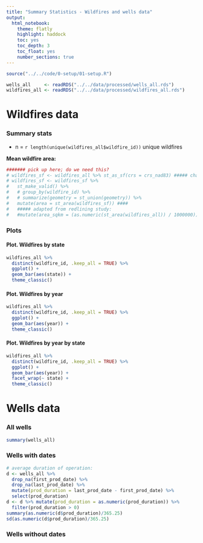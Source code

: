 ```yaml
---
title: "Summary Statistics - Wildfires and wells data"
output:
  html_notebook:
    theme: flatly
    highlight: haddock 
    toc: yes
    toc_depth: 3
    toc_float: yes
    number_sections: true
---
```


```r
source("../../code/0-setup/01-setup.R")
```

```r
wells_all     <- readRDS("../../data/processed/wells_all.rds")
wildfires_all <- readRDS("../../data/processed/wildfires_all.rds")
```


# Wildfires data

### Summary stats

 - n = `r length(unique(wildfires_all$wildfire_id))` unique wildfires

**Mean wildfire area:**

```r
####### pick up here; do we need this?
# wildfires_sf <- wildfires_all %>% st_as_sf(crs = crs_nad83) ##### change to WGS84
# wildfires_sf <- wildfires_sf %>% 
#   st_make_valid() %>% 
#   # group_by(wildfire_id) %>% 
#   # summarize(geometry = st_union(geometry)) %>% 
#   mutate(area = st_area(wildfires_sf)) ####
#   ##### adapted from redlining study:
#   #mutate(area_sqkm = (as.numeric(st_area(wildfires_all)) / 1000000))
```



### Plots

#### Plot. Wildfires by state

```r
wildfires_all %>% 
  distinct(wildfire_id, .keep_all = TRUE) %>% 
  ggplot() +
  geom_bar(aes(state)) +
  theme_classic()
```

#### Plot. Wildfires by year

```r
wildfires_all %>% 
  distinct(wildfire_id, .keep_all = TRUE) %>%
  ggplot() +
  geom_bar(aes(year)) +
  theme_classic()
```

#### Plot. Wildfires by year by state

```r
wildfires_all %>% 
  distinct(wildfire_id, .keep_all = TRUE) %>%
  ggplot() +
  geom_bar(aes(year)) +
  facet_wrap(~ state) +
  theme_classic()
```


# Wells data

### All wells

```r
summary(wells_all)
```

### Wells with dates

```r
# average duration of operation:
d <- wells_all %>% 
  drop_na(first_prod_date) %>% 
  drop_na(last_prod_date) %>% 
  mutate(prod_duration = last_prod_date - first_prod_date) %>% 
  select(prod_duration)
d <- d %>% mutate(prod_duration = as.numeric(prod_duration)) %>%  
  filter(prod_duration > 0)
summary(as.numeric(d$prod_duration)/365.25)
sd(as.numeric(d$prod_duration)/365.25)
```

### Wells without dates

```r

```



